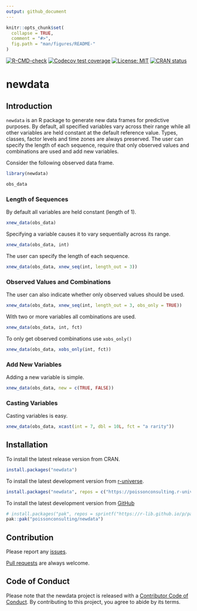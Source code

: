```yaml
---
output: github_document
---
```


<!-- README.md is generated from README.Rmd. Please edit that file -->

```r
knitr::opts_chunk$set(
  collapse = TRUE,
  comment = "#>",
  fig.path = "man/figures/README-"
)
```

<!-- badges: start -->
[![R-CMD-check](https://github.com/poissonconsulting/newdata/actions/workflows/R-CMD-check.yaml/badge.svg)](https://github.com/poissonconsulting/newdata/actions/workflows/R-CMD-check.yaml)
[![Codecov test coverage](https://codecov.io/gh/poissonconsulting/newdata/branch/main/graph/badge.svg)](https://codecov.io/gh/poissonconsulting/newdata?branch=main)
[![License: MIT](https://img.shields.io/badge/License-MIT-green.svg)](https://opensource.org/licenses/MIT)
[![CRAN status](https://www.r-pkg.org/badges/version/newdata)](https://CRAN.R-project.org/package=newdata)
<!-- badges: end -->

# newdata

## Introduction

`newdata` is an R package to generate new data frames for predictive purposes. 
By default, all specified variables vary across their range 
while all other variables are held constant at the default reference value.
Types, classes, factor levels and time zones are always preserved.
The user can specify the length of each sequence, require that only
observed values and combinations are used and add new variables.

Consider the following observed data frame.
```r
library(newdata)

obs_data
```

### Length of Sequences

By default all variables are held constant (length of 1).
```r
xnew_data(obs_data)
```

Specifying a variable causes it to vary sequentially across its range.
```r
xnew_data(obs_data, int)
```

The user can specify the length of each sequence.
```r
xnew_data(obs_data, xnew_seq(int, length_out = 3))
```

### Observed Values and Combinations

The user can also indicate whether only observed values should be used.
```r
xnew_data(obs_data, xnew_seq(int, length_out = 3, obs_only = TRUE))
```

With two or more variables all combinations are used.
```r
xnew_data(obs_data, int, fct)
```

To only get observed combinations use `xobs_only()`
```r
xnew_data(obs_data, xobs_only(int, fct))
```

### Add New Variables

Adding a new variable is simple.
```r
xnew_data(obs_data, new = c(TRUE, FALSE))
```

### Casting Variables

Casting variables is easy.
```r
xnew_data(obs_data, xcast(int = 7, dbl = 10L, fct = "a rarity"))
```

## Installation

To install the latest release version from CRAN.
```r
install.packages("newdata")
```

To install the latest development version from [r-universe](https://poissonconsulting.r-universe.dev/newdata).
```r
install.packages("newdata", repos = c("https://poissonconsulting.r-universe.dev", "https://cloud.r-project.org"))
```

To install the latest development version from [GitHub](https://github.com/poissonconsulting/newdata)
```r
# install.packages("pak", repos = sprintf("https://r-lib.github.io/p/pak/stable/%s/%s/%s", .Platform$pkgType, R.Version()$os, R.Version()$arch))
pak::pak("poissonconsulting/newdata")
```

## Contribution

Please report any [issues](https://github.com/poissonconsulting/newdata/issues).

[Pull requests](https://github.com/poissonconsulting/newdata/pulls) are always welcome.

## Code of Conduct

Please note that the newdata project is released with a [Contributor Code of Conduct](https://contributor-covenant.org/version/2/1/CODE_OF_CONDUCT.html). By contributing to this project, you agree to abide by its terms.
